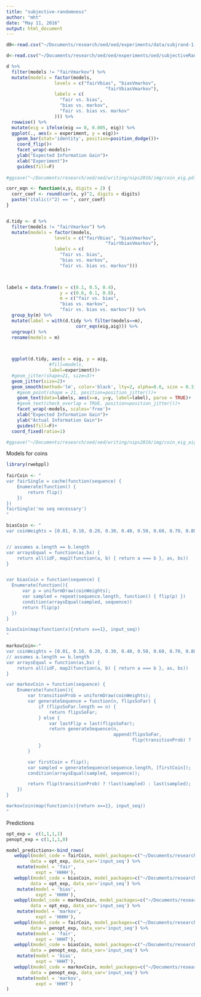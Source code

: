 ```yaml
---
title: "subjective-randomness"
author: "mht"
date: "May 11, 2016"
output: html_document
---
```


```r
d0<-read.csv("~/Documents/research/oed/oed/experiments/data/subjrand-1-trials.csv")
```

```r
d<-read.csv("~/Documents/research/oed/oed/experiments/oed/subjectiveRandomness_eig_aig_ignorancePrior.csv")
```

```r
d %>% 
  filter(models != "fairVmarkov") %>%
  mutate(models = factor(models, 
                  levels = c("fairVbias", "biasVmarkov",
                                     "fairVbiasVmarkov"),
                  labels = c(
                    "fair vs. bias",
                    "bias vs. markov",
                    "fair vs. bias vs. markov"
                  ))) %>%
  rowwise() %>%
  mutate(eig = ifelse(eig == 0, 0.005, eig)) %>%
  ggplot(., aes(x = experiment, y = eig))+
    geom_bar(stat='identity', position=position_dodge())+
    coord_flip()+
    facet_wrap(~models)+
    ylab("Expected Information Gain")+
    xlab("Experiment")+
    guides(fill=F)
  
#ggsave("~/Documents/research/oed/oed/writing/nips2016/img/coin_eig.pdf", height = 4, width = 9)
```

```r
corr_eqn <- function(x,y, digits = 2) {
  corr_coef <- round(cor(x, y)^2, digits = digits)
  paste("italic(r^2) == ", corr_coef)
}


d.tidy <- d %>% 
  filter(models != "fairVmarkov") %>%
  mutate(models = factor(models, 
                  levels = c("fairVbias", "biasVmarkov",
                                     "fairVbiasVmarkov"),
                  labels = c(
                    "fair vs. bias",
                    "bias vs. markov",
                    "fair vs. bias vs. markov")))
  


labels = data.frame(x = c(0.1, 0.5, 0.4), 
                    y = c(0.6, 0.1, 0.8),
                    m = c("fair vs. bias",
                    "bias vs. markov",
                    "fair vs. bias vs. markov")) %>%
  group_by(m) %>%
  mutate(label = with(d.tidy %>% filter(models==m),
                          corr_eqn(eig,aig))) %>%
  ungroup() %>%
  rename(models = m)


  
  ggplot(d.tidy, aes(x = eig, y = aig, 
                #fill=models, 
                label=experiment))+
  #geom_jitter(shape=21, size=3)+
  geom_jitter(size=2)+
  geom_smooth(method='lm', color='black', lty=2, alpha=0.6, size = 0.3)+
    #geom_point(shape = 21, position=position_jitter())+
    geom_text(data=labels, aes(x=x, y=y, label=label), parse = TRUE)+
    #geom_text(check_overlap = TRUE, position=position_jitter())+
    facet_wrap(~models, scales='free')+
    xlab("Expected Information Gain")+
    ylab("Actual Information Gain")+
    guides(fill=F)+
  coord_fixed(ratio=1)

#ggsave("~/Documents/research/oed/oed/writing/nips2016/img/coin_eig_aig_scatter_noText.pdf", height = 3.5, width = 7)

```

Models for coins

```r
library(rwebppl)
  
fairCoin <- "
var fairSingle = cache(function(sequence) {
    Enumerate(function() {
        return flip()
    })
})
fairSingle('no seq necessary')
"

biasCoin <- "
var coinWeights = [0.01, 0.10, 0.20, 0.30, 0.40, 0.50, 0.60, 0.70, 0.80, 0.90, 0.99];


// assumes a.length == b.length
var arraysEqual = function(as,bs) {
    return all(idF, map2(function(a, b) { return a === b }, as, bs))
}


var biasCoin = function(sequence) {
  Enumerate(function(){
      var p = uniformDraw(coinWeights);
      var sampled = repeat(sequence.length, function() { flip(p) })
      condition(arraysEqual(sampled, sequence))
      return flip(p)
  })
}

biasCoin(map(function(x){return x==1}, input_seq))
"

markovCoin<-"
var coinWeights = [0.01, 0.10, 0.20, 0.30, 0.40, 0.50, 0.60, 0.70, 0.80, 0.90, 0.99];
// assumes a.length == b.length
var arraysEqual = function(as,bs) {
    return all(idF, map2(function(a, b) { return a === b }, as, bs))
}

var markovCoin = function(sequence) {
    Enumerate(function(){
        var transitionProb = uniformDraw(coinWeights);
        var generateSequence = function(n, flipsSoFar) {
            if (flipsSoFar.length == n) {
                return flipsSoFar;
            } else {
                var lastFlip = last(flipsSoFar);
                return generateSequence(n,
                                        append(flipsSoFar,
                                               flip(transitionProb) ? !lastFlip : lastFlip))
            }
        }

        var firstCoin = flip();
        var sampled = generateSequence(sequence.length, [firstCoin]);
        condition(arraysEqual(sampled, sequence));

        return flip(transitionProb) ? !last(sampled) : last(sampled);
    })
}

markovCoin(map(function(x){return x==1}, input_seq))
"
```

Predictions

```r
opt_exp =  c(1,1,1,1)
penopt_exp = c(1,1,1,0)

model_predictions<-bind_rows(
   webppl(model_code = fairCoin, model_packages=c("~/Documents/research/oed/webppl-oed/"),
         data = opt_exp, data_var='input_seq') %>%
    mutate(model = 'fair',
           expt = 'HHHH'),
   webppl(model_code = biasCoin, model_packages=c("~/Documents/research/oed/webppl-oed/"),
         data = opt_exp, data_var='input_seq') %>%
    mutate(model = 'bias',
           expt = 'HHHH'),
   webppl(model_code = markovCoin, model_packages=c("~/Documents/research/oed/webppl-oed/"),
         data = opt_exp, data_var='input_seq') %>%
    mutate(model = 'markov',
           expt = 'HHHH'),
   webppl(model_code = fairCoin, model_packages=c("~/Documents/research/oed/webppl-oed/"),
         data = penopt_exp, data_var='input_seq') %>%
    mutate(model = 'fair',
           expt = 'HHHT'),
   webppl(model_code = biasCoin, model_packages=c("~/Documents/research/oed/webppl-oed/"),
         data = penopt_exp, data_var='input_seq') %>%
    mutate(model = 'bias',
           expt = 'HHHT'),
   webppl(model_code = markovCoin, model_packages=c("~/Documents/research/oed/webppl-oed/"),
         data = penopt_exp, data_var='input_seq') %>%
    mutate(model = 'markov',
           expt = 'HHHT')
)
  

```


